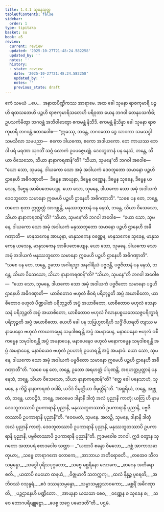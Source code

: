 ```yaml
---
title: 1.4.1 သုမနသုတ္တ
tableOfContents: false
sidebar:
  order: 1
type: tipitaka
basket: su
book: a5
review:
  current: review
  updated: '2025-10-27T21:48:24.582258'
  updated_by: ''
  notes: ''
  history:
  - state: review
    date: '2025-10-27T21:48:24.582258'
    updated_by: ''
    notes: ''
    previous_state: draft
---
```



<ReviewStatus review={frontmatter.review} showDetails={true} />

<HypothesisAnnotation frontmatter={frontmatter} />

<DynamicBreadcrumb />

<Division number="31" book="a5" e="ch" v="16" p="27">

<Paragraph number="133" book="a5">
ဧကံ သမယံ …ပေ…  အနာထပိဏ္ဍိကဿ အာရာမေ. အထ ခေါ သုမနာ ရာဇကုမာရီ ပဉ္စဟိ ရထသတေဟိ ပဉ္စဟိ ရာဇကုမာရိသတေဟိ ပရိဝုတာ ယေန ဘဂဝါ တေနုပသင်္ကမိ; ဥပသင်္ကမိတွာ ဘဂဝန္တံ အဘိဝါဒေတွာ ဧကမန္တံ နိသီဒိ. ဧကမန္တံ နိသိန္နာ ခေါ သုမနာ ရာဇကုမာရီ ဘဂဝန္တံ ဧတဒဝေါစ—
</Paragraph>

<Paragraph number="134" book="a5">
“ဣဓဿု, ဘန္တေ, ဘဂဝတော ဒွေ သာဝကာ သမသဒ္ဓါ သမသီလာ သမပညာ—  ဧကော ဒါယကော, ဧကော အဒါယကော. တေ ကာယဿ ဘေဒါ ပရံ မရဏာ သုဂတိံ သဂ္ဂံ လောကံ ဥပပဇ္ဇေယျုံ. ဒေဝဘူတာနံ ပန နေသံ, ဘန္တေ, သိယာ ဝိသေသော, သိယာ နာနာကရဏန်”တိ?
</Paragraph>

<Paragraph number="135" book="a5">
“သိယာ, သုမနေ”တိ ဘဂဝါ အဝေါစ—  “ယော သော, သုမနေ, ဒါယကော သော အမုံ အဒါယကံ ဒေဝဘူတော သမာနော ပဉ္စဟိ ဌာနေဟိ အဓိဂဏှာတိ—  ဒိဗ္ဗေန အာယုနာ, ဒိဗ္ဗေန ဝဏ္ဏေန, ဒိဗ္ဗေန သုခေန, ဒိဗ္ဗေန ယသေန, ဒိဗ္ဗေန အာဓိပတေယျေန. ယော သော, သုမနေ, ဒါယကော သော အမုံ အဒါယကံ ဒေဝဘူတော သမာနော ဣမေဟိ ပဉ္စဟိ ဌာနေဟိ အဓိဂဏှာတိ”.
</Paragraph>

<Paragraph number="136" book="a5">
“သစေ ပန တေ, ဘန္တေ, တတော စုတာ ဣတ္ထတ္တံ အာဂစ္ဆန္တိ, မနုဿဘူတာနံ ပန နေသံ, ဘန္တေ, သိယာ ဝိသေသော, သိယာ နာနာကရဏန်”တိ? “သိယာ, သုမနေ”တိ ဘဂဝါ အဝေါစ—  “ယော သော, သုမနေ, ဒါယကော သော အမုံ အဒါယကံ မနုဿဘူတော သမာနော ပဉ္စဟိ ဌာနေဟိ အဓိဂဏှာတိ—  မာနုသကေန အာယုနာ, မာနုသကေန ဝဏ္ဏေန, မာနုသကေန သုခေန, မာနုသကေန ယသေန, မာနုသကေန အာဓိပတေယျေန. ယော သော, သုမနေ, ဒါယကော သော အမုံ အဒါယကံ မနုဿဘူတော သမာနော ဣမေဟိ ပဉ္စဟိ ဌာနေဟိ အဓိဂဏှာတိ”.
</Paragraph>

<Paragraph number="137" book="a5">
“သစေ ပန တေ, ဘန္တေ, ဥဘော အဂါရသ္မာ အနဂါရိယံ ပဗ္ဗဇန္တိ, ပဗ္ဗဇိတာနံ ပန နေသံ, ဘန္တေ, သိယာ ဝိသေသော, သိယာ နာနာကရဏန်”တိ? “သိယာ, သုမနေ”တိ ဘဂဝါ အဝေါစ—  “ယော သော, သုမနေ, ဒါယကော သော အမုံ အဒါယကံ ပဗ္ဗဇိတော သမာနော ပဉ္စဟိ ဌာနေဟိ အဓိဂဏှာတိ—  ယာစိတောဝ ဗဟုလံ စီဝရံ ပရိဘုဉ္ဇတိ အပ္ပံ အယာစိတော, ယာစိတောဝ ဗဟုလံ ပိဏ္ဍပါတံ ပရိဘုဉ္ဇတိ အပ္ပံ အယာစိတော, ယာစိတောဝ ဗဟုလံ သေနာသနံ ပရိဘုဉ္ဇတိ အပ္ပံ အယာစိတော, ယာစိတောဝ ဗဟုလံ ဂိလာနပစ္စယဘေသဇ္ဇပရိက္ခာရံ ပရိဘုဉ္ဇတိ အပ္ပံ အယာစိတော. ယေဟိ ခေါ ပန သဗြဟ္မစာရီဟိ သဒ္ဓိံ ဝိဟရတိ တျဿ မနာပေနေဝ ဗဟုလံ ကာယကမ္မေန သမုဒါစရန္တိ အပ္ပံ အမနာပေန, မနာပေနေဝ ဗဟုလံ ဝစီကမ္မေန သမုဒါစရန္တိ အပ္ပံ အမနာပေန, မနာပေနေဝ ဗဟုလံ မနောကမ္မေန သမုဒါစရန္တိ အပ္ပံ အမနာပေန, မနာပံယေဝ ဗဟုလံ ဥပဟာရံ ဥပဟရန္တိ အပ္ပံ အမနာပံ. ယော သော, သုမနေ, ဒါယကော သော အမုံ အဒါယကံ ပဗ္ဗဇိတော သမာနော ဣမေဟိ ပဉ္စဟိ ဌာနေဟိ အဓိဂဏှာတီ”တိ.
</Paragraph>

<Paragraph number="138" book="a5">
“သစေ ပန တေ, ဘန္တေ, ဥဘော အရဟတ္တံ ပါပုဏန္တိ, အရဟတ္တပ္ပတ္တာနံ ပန နေသံ, ဘန္တေ, သိယာ ဝိသေသော, သိယာ နာနာကရဏန်”တိ? “ဧတ္ထ ခေါ ပနေသာဟံ, သုမနေ, န ကိဉ္စိ နာနာကရဏံ ဝဒါမိ, ယဒိဒံ ဝိမုတ္တိယာ ဝိမုတ္တိန်”တိ.
</Paragraph>

<Paragraph number="139" book="a5">
“အစ္ဆရိယံ, ဘန္တေ, အဗ္ဘုတံ, ဘန္တေ. ယာဝဉ္စိဒံ, ဘန္တေ, အလမေဝ ဒါနာနိ ဒါတုံ အလံ ပုညာနိ ကာတုံ; ယတြ ဟိ နာမ ဒေဝဘူတဿာပိ ဥပကာရာနိ ပုညာနိ, မနုဿဘူတဿာပိ ဥပကာရာနိ ပုညာနိ, ပဗ္ဗဇိတဿာပိ ဥပကာရာနိ ပုညာနီ”တိ. “ဧဝမေတံ, သုမနေ. အလဉှိ, သုမနေ, ဒါနာနိ ဒါတုံ အလံ ပုညာနိ ကာတုံ. ဒေဝဘူတဿာပိ ဥပကာရာနိ ပုညာနိ, မနုဿဘူတဿာပိ ဥပကာရာနိ ပုညာနိ, ပဗ္ဗဇိတဿာပိ ဥပကာရာနိ ပုညာနီ”တိ.
</Paragraph>

<Paragraph number="140" book="a5">
ဣဒမဝေါစ ဘဂဝါ. ဣဒံ ဝတွာန သုဂတော အထာပရံ ဧတဒဝေါစ သတ္ထာ—
</Paragraph>

<Paragraph number="141" type="verses" book="a5">
_“ယထာပိ စန္ဒော ဝိမလော,_  
_ဂစ္ဆံ အာကာသဓာတုယာ;_  
_သဗ္ဗေ တာရာဂဏေ လောကေ,_  
_အာဘာယ အတိရောစတိ._  

</Paragraph>

<Paragraph number="142" type="verses" book="a5">
_တထေဝ သီလသမ္ပန္နော,_  
_သဒ္ဓေါ ပုရိသပုဂ္ဂလော;_  
_သဗ္ဗေ မစ္ဆရိနော လောကေ,_  
_စာဂေန အတိရောစတိ._  

</Paragraph>

<Paragraph number="143" type="verses" book="a5">
_ယထာပိ မေဃော ထနယံ,_  
_ဝိဇ္ဇုမာလီ သတက္ကကု;_  
_ထလံ နိန္နဉ္စ ပူရေတိ,_  
_အဘိဝဿံ ဝသုန္ဓရံ._  

</Paragraph>

<Paragraph number="144" type="verses" book="a5">
_ဧဝံ ဒဿနသမ္ပန္နော,_  
_သမ္မာသမ္ဗုဒ္ဓသာဝကော;_  
_မစ္ဆရိံ အဓိဂဏှာတိ,_  
_ပဉ္စဌာနေဟိ ပဏ္ဍိတော._  

</Paragraph>

<Paragraph number="145" type="verses" book="a5">
_အာယုနာ ယသသာ စေဝ,_  
_ဝဏ္ဏေန စ သုခေန စ;_  
_သ ဝေ ဘောဂပရိဗျူဠှော,_  
_ပေစ္စ သဂ္ဂေ ပမောဒတီ”တိ._  


</Paragraph>
</Division>

<Paragraph number="146" type="center" book="a5">
ပဌမံ.
</Paragraph>